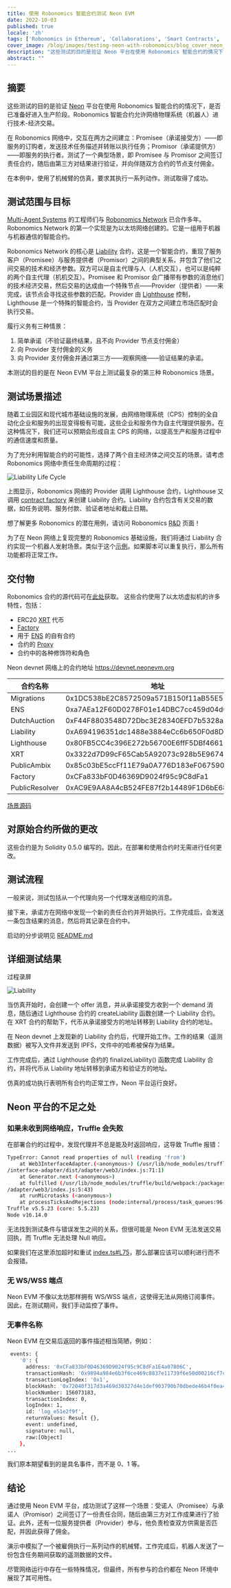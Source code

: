 ```yaml
---
title: 使用 Robonomics 智能合约测试 Neon EVM
date: 2022-10-03
published: true
locale: 'zh'
tags: ['Robonomics in Ethereum', 'Collaborations', 'Smart Contracts', 'Neon']
cover_image: /blog/images/testing-neon-with-robonomics/blog_cover_neon_multi-agent.jpg
description: "这些测试的目的是验证 Neon 平台在使用 Robonomics 智能合约的情况下，是否已准备好进入生产阶段。Robonomics 智能合约允许网络物理系统（机器人）进行技术-经济交易。"
abstract: ""
---
```


## 摘要

这些测试的目的是验证 [Neon](https://neon-labs.org/) 平台在使用 Robonomics 智能合约的情况下，是否已准备好进入生产阶段。Robonomics 智能合约允许网络物理系统（机器人）进行技术-经济交易。

在 Robonomics 网络中，交互在两方之间建立：Promisee（承诺接受方）——即服务的订购者，发送技术任务描述并转账以执行任务；Promisor（承诺提供方）——即服务的执行者。测试了一个典型场景，即 Promisee 与 Promisor 之间签订责任合约，随后由第三方对结果进行验证，并向伴随双方合约的节点支付佣金。

在本例中，使用了机械臂的仿真，要求其执行一系列动作。测试取得了成功。

## 测试范围与目标

[Multi-Agent Systems](https://multi-agent.io/) 的工程师们与 [Robonomics Network](https://robonomics.network/) 已合作多年。Robonomics Network 的第一个实现是为以太坊网络创建的。它是一组用于机器与机器通信的智能合约。

Robonomics Network 的核心是 [Liability](https://github.com/airalab/robonomics_contracts/blob/master/contracts/robonomics/Liability.sol) 合约，这是一个智能合约，重现了服务客户（Promisee）与服务提供者（Promisor）之间的典型关系，并包含了他们之间交易的技术和经济参数。双方可以是自主代理与人（人机交互），也可以是纯粹的两个自主代理（机机交互）。Promisee 和 Promisor 会广播带有参数的消息他们的技术经济交易，然后交易的达成由一个特殊节点——Provider（提供者）——来完成，该节点会寻找这些参数的匹配。Provider 由 [Lighthouse](https://github.com/airalab/robonomics_contracts/blob/master/contracts/robonomics/Lighthouse.sol) 控制，Lighthouse 是一个特殊的智能合约，当 Provider 在双方之间建立市场匹配时会执行交易。

履行义务有三种情景：

1. 简单承诺（不验证最终结果，且不向 Provider 节点支付佣金）
2. 向 Provider 支付佣金的义务
3. 向 Provider 支付佣金并通过第三方——观察网络——验证结果的承诺。

本测试的目的是在 Neon EVM 平台上测试最复杂的第三种 Robonomics 场景。

## 测试场景描述

随着工业园区和现代城市基础设施的发展，由网络物理系统（CPS）控制的全自动化企业和服务的出现变得极有可能，这些企业和服务作为自主代理提供服务。在这种情况下，我们还可以预期会形成自主 CPS 的网络，以提高生产和服务过程中的通信速度和质量。

为了充分利用智能合约的可能性，选择了两个自主经济体之间交互的场景。请考虑 Robonomics 网络中责任生命周期的过程：

![Liability Life Cycle](/blog/images/testing-neon-with-robonomics/step-by-step-3.jpg)

上图显示，Robonomics 网络的 Provider 调用 Lighthouse 合约，Lighthouse 又调用 [contract factory](https://github.com/airalab/robonomics_contracts/blob/master/contracts/robonomics/Factory.sol) 来创建 Liability 合约。Liability 合约包含有关交易的数据，如任务说明、服务付款、验证者地址和截止日期。

想了解更多 Robonomics 的潜在用例，请访问 Robonomics [R&D](https://wiki.robonomics.network/docs/en/r-and-d-based-on-robonomics-network/#launching-a-drone-under-the-control-of-a-decentralized-computer) 页面！

为了在 Neon 网络上复现完整的 Robonomics 基础设施，我们将通过 Liability 合约实现一个机器人发射场景。类似于这个[示例](https://wiki.robonomics.network/docs/en/kuka/)。如果脚本可以重复执行，那么所有功能都将正常工作。

## 交付物

Robonomics 合约的源代码可在[此处](https://github.com/airalab/robonomics_contracts)获取。
这些合约使用了以太坊虚拟机的许多特性，包括：

- ERC20 [XRT](https://github.com/airalab/robonomics_contracts/blob/master/contracts/robonomics/XRT.sol) 代币
- [Factory](https://github.com/airalab/robonomics_contracts/blob/master/contracts/robonomics/Factory.sol)
- 用于 [ENS](https://github.com/airalab/robonomics_contracts/blob/master/contracts/ens/ENS.sol) 的自有合约
- 合约的 [Proxy](https://github.com/airalab/robonomics_contracts/blob/master/contracts/misc/SharedCode.sol)
- 合约中的各种修饰符和角色

Neon devnet 网络上的合约地址 https://devnet.neonevm.org

| 合约名称        | 地址                                        |
|----------------|---------------------------------------------|
| Migrations     | 0x1DC538bE2C8572509a571B150f11aB55E52EF12E  |
| ENS            | 0xa7AEa12F60D0278F01e14DBC7cc459d04d051406  |
| DutchAuction   | 0xF44F8803548D72Dbc3E28340EFD7b5328aa4F058  |
| Liability      | 0xA694196351dc1488e3884eCc6b650F0d8D55346a  |
| Lighthouse     | 0x80FB5CC4c396E272b56700E6ffF5DBf4661013A8  |
| XRT            | 0x3322d7D99cF65Cab5A92073c928b5E9674af3c29  |
| PublicAmbix    | 0x85c03bE5ccFf11E79a0A776D183eF067590549d1  |
| Factory        | 0xCFa833bF0D46369D9024f95c9C8dFa1           |E4a07806C |
| PublicResolver | 0xAC9E9AA8A4cB524FE87f2b14489F1D6bE68dc46e |

[场景源码](https://github.com/Multi-Agent-io/neon-kuka-demo)

## 对原始合约所做的更改

这些合约是为 Solidity 0.5.0 编写的。因此，在部署和使用合约时无需进行任何更改。

## 测试流程

一般来说，测试包括从一个代理向另一个代理发送相应的消息。

接下来，承诺方在网络中发现一个新的责任合约并开始执行。工作完成后，会发送一条包含结果的消息，然后将其记录在合约中。

启动的分步说明见 [README.md](https://github.com/Multi-Agent-io/neon-kuka-demo/blob/main/README.md)

## 详细测试结果

过程录屏

<YouTube id="https://youtu.be/fYJVF7KrNnI" posterQuality="max" />

![Liability](/blog/images/testing-neon-with-robonomics/liability.jpg)

当仿真开始时，会创建一个 offer 消息，并从承诺接受方收到一个 demand 消息，随后通过 Lighthouse 合约的 createLiability 函数创建一个 Liability 合约。在 XRT 合约的帮助下，代币从承诺接受方的地址转移到 Liability 合约的地址。

在 Neon devnet 上发现新的 Liability 合约后，代理开始工作。工作的结果（遥测数据）被写入文件并发送到 IPFS，文件中的哈希被保存为结果。

工作完成后，通过 Lighthouse 合约的 finalizeLiability() 函数完成 Liability 合约，并将代币从 Liability 地址转移到承诺方和验证方的地址。

仿真的成功执行表明所有合约均正常工作，Neon 平台运行良好。

## Neon 平台的不足之处

### 如果未收到网络响应，Truffle 会失败

在部署合约的过程中，发现代理并不总是能及时返回响应，这导致 Truffle 报错：

<RbCode>

```sh
TypeError: Cannot read properties of null (reading 'from')                                    
    at Web3InterfaceAdapter.(<anonymous>) (/usr/lib/node_modules/truffle/build/webpack:/packages
/interface-adapter/dist/adapter/web3/index.js:71:1)                                           
    at Generator.next (<anonymous>)                                                          
    at fulfilled (/usr/lib/node_modules/truffle/build/webpack:/packages/interface-adapter/dist
/adapter/web3/index.js:5:43)                                                                  
    at runMicrotasks (<anonymous>)
    at processTicksAndRejections (node:internal/process/task_queues:96:5)
Truffle v5.5.23 (core: 5.5.23)
Node v16.14.0
```
</RbCode>

无法找到测试条件与错误发生之间的关系，但很可能是 Neon EVM 无法发送交易回执，而 Truffle 无法处理 Null 响应。

如果我们在这里添加超时和重试 [index.ts#L75](https://github.com/trufflesuite/truffle/blob/develop/packages/interface-adapter/lib/adapter/web3/index.ts#L75)，那么部署应该可以顺利进行而不会报错。

### 无 WS/WSS 端点

Neon EVM 不像以太坊那样拥有 WS/WSS 端点，这使得无法从网络订阅事件。因此，在测试期间，我们手动监控了事件。

### 无事件名称

Neon EVM 在交易后返回的事件描述相当简陋，例如：

<RbCode>

```sh
 events: {
    '0': {
      address: '0xCFa833bF0D46369D9024f95c9C8dFa1E4a07806C',
      transactionHash: '0x9894a984e6b3f6ce469c8837e11739f6e50d00216cf7c5bc3d32da106a58d50a',
      transactionLogIndex: '0x1',
      blockHash: '0x72040f317d3a469d30327d4e1def903790b70dbede46b4f0ea4f28f30a679a80',
      blockNumber: 156073183,
      transactionIndex: 0,
      logIndex: 1,
      id: 'log_e51e2f9f',
      returnValues: Result {},
      event: undefined,
      signature: null,
      raw:[Object]
    },
...
```
</RbCode>

我们原本期望看到的是具名事件，而不是 0、1 等。

## 结论

通过使用 Neon EVM 平台，成功测试了这样一个场景：受诺人（Promisee）与承诺人（Promisor）之间签订了一份责任合同，随后由第三方对工作成果进行了验证。此外，还有一位服务提供者（Provider）参与，他负责检查双方供需是否匹配，并因此获得了佣金。

演示中模拟了一个被雇佣执行一系列动作的机械臂。工作完成后，机器人发送了一份包含任务期间获取的遥测数据的文件。

尽管网络运行中存在一些特殊情况，但最终，所有参与的合约都在 Neon 环境中展现了其可用性。